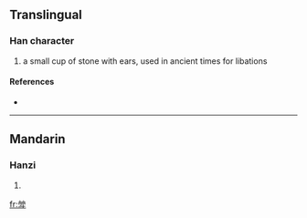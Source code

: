 ==Translingual==

===Han character===
{{Han char|rn=68|rad=斗|as=06|sn=10|four=|canj=戈戈月卜十 (IIBYJ)}}

# a small cup of stone with ears, used in ancient times for libations

====References====
* {{Han ref|kx=0478.100|dkj=13502|hdz=32253.050|uh=659A|ud=26010}}

----

==Mandarin==

===Hanzi===
{{cmn-hanzi|pin=[[jiǎ]] ([[jia3]]), [[xiá]] ([[xia2]]), [[yé]] ([[ye2]])|wg=chia<sup>3</sup>, hsia<sup>2</sup>, yeh<sup>2</sup>}}

# {{defn|Mandarin}}

[[fr:斚]]